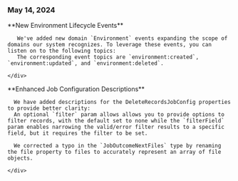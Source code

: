 ### May 14, 2024

<div style={{ display: "table", width: "auto" }}>

   <div style={{ display: "table-row", width: "auto" }}>
      <Snippet file="chips/dataxp.mdx" />
      <div
        style={{
          float: "left",
          display: "table-column",
          paddingLeft: "30px",
          width: "calc(80% - 30px)",
        }}
      >
       **New Environment Lifecycle Events**

       We've added new domain `Environment` events expanding the scope of domains our system recognizes. To leverage these events, you can listen on to the following topics:
       The corresponding event topics are `environment:created`, `environment:updated`, and `environment:deleted`.

    </div>

  </div>

   <div style={{ display: "table-row", width: "auto" }}>
      <Snippet file="chips/dataxp.mdx" />
      <div
        style={{
          float: "left",
          display: "table-column",
          paddingLeft: "30px",
          width: "calc(80% - 30px)",
        }}
      >
       **Enhanced Job Configuration Descriptions**

      We have added descriptions for the DeleteRecordsJobConfig properties to provide better clarity:
      An optional `filter` param allows allows you to provide options to filter records, with the default set to none while the `filterField` param enables narrowing the valid/error filter results to a specific field, but it requires the filter to be set.

      We corrected a typo in the `JobOutcomeNextFiles` type by renaming the file property to files to accurately represent an array of file objects.

    </div>

  </div>
</div>
